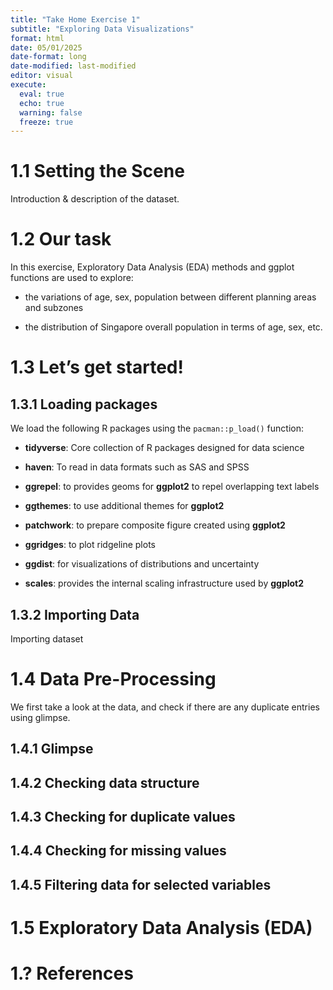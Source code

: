 ```yaml
---
title: "Take Home Exercise 1"
subtitle: "Exploring Data Visualizations"
format: html
date: 05/01/2025
date-format: long
date-modified: last-modified
editor: visual
execute:
  eval: true
  echo: true
  warning: false
  freeze: true
---
```


# 1.1 Setting the Scene

Introduction & description of the dataset.

# **1.2 Our task**

In this exercise, Exploratory Data Analysis (EDA) methods and ggplot functions are used to explore:

-   the variations of age, sex, population between different planning areas and subzones

-   the distribution of Singapore overall population in terms of age, sex, etc.

# 1.3 Let's get started!

## **1.3.1 Loading packages**

We load the following R packages using the `pacman::p_load()` function:

-   **tidyverse**: Core collection of R packages designed for data science

-   **haven**: To read in data formats such as SAS and SPSS

-   **ggrepel**: to provides geoms for **ggplot2** to repel overlapping text labels

-   **ggthemes**: to use additional themes for **ggplot2**

-   **patchwork**: to prepare composite figure created using **ggplot2**

-   **ggridges**: to plot ridgeline plots

-   **ggdist**: for visualizations of distributions and uncertainty

-   **scales**: provides the internal scaling infrastructure used by **ggplot2**

## 1.3.2 Importing Data

Importing dataset

# 1.4 Data Pre-Processing

We first take a look at the data, and check if there are any duplicate entries using glimpse.

## 1.4.1 Glimpse

## **1.4.2 Checking data structure**

## 1.4.3 Checking for duplicate values

## 1.4.4 **Checking for missing values**

## **1.4.5 Filtering data for selected variables**

# 1.5 Exploratory Data Analysis (EDA)

# 1.? References
